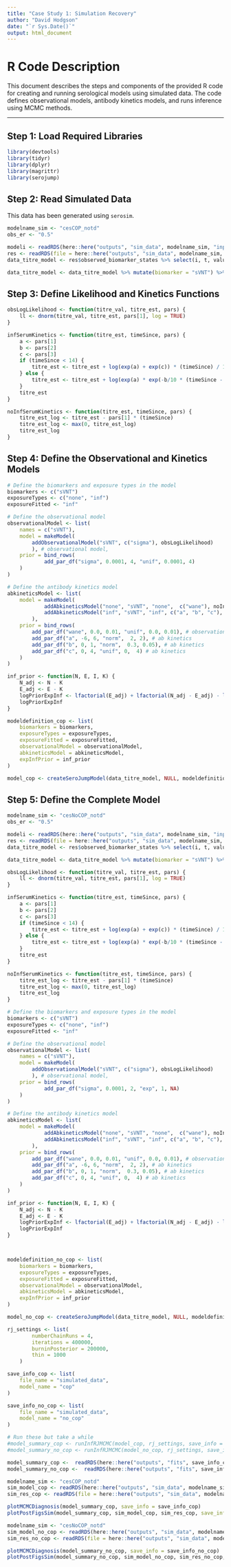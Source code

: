 ```yaml
---
title: "Case Study 1: Simulation Recovery"
author: "David Hodgson"
date: "`r Sys.Date()`"
output: html_document
---
```



# R Code Description

This document describes the steps and components of the provided R code for creating and running serological models using simulated data. The code defines observational models, antibody kinetics models, and runs inference using MCMC methods.

---

## Step 1: Load Required Libraries
```r

library(devtools)
library(tidyr)
library(dplyr)
library(magrittr)
library(serojump)

```

## Step 2: Read Simulated Data
This data has been generated using `serosim`.

```r

modelname_sim <- "cesCOP_notd"
obs_er <- "0.5"

modeli <- readRDS(here::here("outputs", "sim_data", modelname_sim, "inputs.RDS"))
res <- readRDS(file = here::here("outputs", "sim_data", modelname_sim, paste0("sim_data_", obs_er, ".rds")))
data_titre_model <- res$observed_biomarker_states %>% select(i, t, value) %>% rename(id = i, time = t, titre = value) 

data_titre_model <- data_titre_model %>% mutate(biomarker = "sVNT") %>% as.data.frame %>% rename(sVNT = titre)


```

## Step 3: Define Likelihood and Kinetics Functions

```r

obsLogLikelihood <- function(titre_val, titre_est, pars) {
    ll <- dnorm(titre_val, titre_est, pars[1], log = TRUE)
}

infSerumKinetics <- function(titre_est, timeSince, pars) {
    a <- pars[1]
    b <- pars[2]
    c <- pars[3]
    if (timeSince < 14) {
        titre_est <- titre_est + log(exp(a) + exp(c)) * (timeSince) / 14;
    } else {
        titre_est <- titre_est + log(exp(a) * exp(-b/10 * (timeSince - 14)) + exp(c));
    }
    titre_est
}

noInfSerumKinetics <- function(titre_est, timeSince, pars) {
    titre_est_log <- titre_est - pars[1] * (timeSince)
    titre_est_log <- max(0, titre_est_log)
    titre_est_log
}

```

## Step 4: Define the Observational and Kinetics Models

```r


# Define the biomarkers and exposure types in the model
biomarkers <- c("sVNT")
exposureTypes <- c("none", "inf")
exposureFitted <- "inf"

# Define the observational model
observationalModel <- list(
    names = c("sVNT"),
    model = makeModel(
        addObservationalModel("sVNT", c("sigma"), obsLogLikelihood)
        ), # observational model,
    prior = bind_rows(
            add_par_df("sigma", 0.0001, 4, "unif", 0.0001, 4)
    )
)

# Define the antibody kinetics model
abkineticsModel <- list(
    model = makeModel(
            addAbkineticsModel("none", "sVNT", "none",  c("wane"), noInfSerumKinetics),
            addAbkineticsModel("inf", "sVNT", "inf", c("a", "b", "c"), infSerumKinetics)
        ),
    prior = bind_rows(
        add_par_df("wane", 0.0, 0.01, "unif", 0.0, 0.01), # observational model
        add_par_df("a", -6, 6, "norm",  2, 2), # ab kinetics
        add_par_df("b", 0, 1, "norm",  0.3, 0.05), # ab kinetics
        add_par_df("c", 0, 4, "unif", 0,  4) # ab kinetics 
    )
)

inf_prior <- function(N, E, I, K) {
    N_adj <- N - K
    E_adj <- E - K 
    logPriorExpInf <- lfactorial(E_adj) + lfactorial(N_adj - E_adj) - lfactorial(N_adj ) 
    logPriorExpInf
}

modeldefinition_cop <- list(
    biomarkers = biomarkers,
    exposureTypes = exposureTypes,
    exposureFitted = exposureFitted,
    observationalModel = observationalModel,
    abkineticsModel = abkineticsModel,
    expInfPrior = inf_prior
)

model_cop <- createSeroJumpModel(data_titre_model, NULL, modeldefinition_cop)


```

## Step 5: Define the Complete Model


```r

modelname_sim <- "cesNoCOP_notd"
obs_er <- "0.5"

modeli <- readRDS(here::here("outputs", "sim_data", modelname_sim, "inputs.RDS"))
res <- readRDS(file = here::here("outputs", "sim_data", modelname_sim, paste0("sim_data_", obs_er, ".rds")))
data_titre_model <- res$observed_biomarker_states %>% select(i, t, value) %>% rename(id = i, time = t, titre = value) 

data_titre_model <- data_titre_model %>% mutate(biomarker = "sVNT") %>% as.data.frame %>% rename(sVNT = titre)


```

```r

obsLogLikelihood <- function(titre_val, titre_est, pars) {
    ll <- dnorm(titre_val, titre_est, pars[1], log = TRUE)
}

infSerumKinetics <- function(titre_est, timeSince, pars) {
    a <- pars[1]
    b <- pars[2]
    c <- pars[3]
    if (timeSince < 14) {
        titre_est <- titre_est + log(exp(a) + exp(c)) * (timeSince) / 14;
    } else {
        titre_est <- titre_est + log(exp(a) * exp(-b/10 * (timeSince - 14)) + exp(c));
    }
    titre_est
}

noInfSerumKinetics <- function(titre_est, timeSince, pars) {
    titre_est_log <- titre_est - pars[1] * (timeSince)
    titre_est_log <- max(0, titre_est_log)
    titre_est_log
}

```


```r


# Define the biomarkers and exposure types in the model
biomarkers <- c("sVNT")
exposureTypes <- c("none", "inf")
exposureFitted <- "inf"

# Define the observational model
observationalModel <- list(
    names = c("sVNT"),
    model = makeModel(
        addObservationalModel("sVNT", c("sigma"), obsLogLikelihood)
        ), # observational model,
    prior = bind_rows(
            add_par_df("sigma", 0.0001, 2, "exp", 1, NA)
    )
)

# Define the antibody kinetics model
abkineticsModel <- list(
    model = makeModel(
            addAbkineticsModel("none", "sVNT", "none",  c("wane"), noInfSerumKinetics),
            addAbkineticsModel("inf", "sVNT", "inf", c("a", "b", "c"), infSerumKinetics)
        ),
    prior = bind_rows(
        add_par_df("wane", 0.0, 0.01, "unif", 0.0, 0.01), # observational model
        add_par_df("a", -6, 6, "norm",  2, 2), # ab kinetics
        add_par_df("b", 0, 1, "norm",  0.3, 0.05), # ab kinetics
        add_par_df("c", 0, 4, "unif", 0,  4) # ab kinetics 
    )
)

inf_prior <- function(N, E, I, K) {
    N_adj <- N - K
    E_adj <- E - K 
    logPriorExpInf <- lfactorial(E_adj) + lfactorial(N_adj - E_adj) - lfactorial(N_adj ) 
    logPriorExpInf
}



modeldefinition_no_cop <- list(
    biomarkers = biomarkers,
    exposureTypes = exposureTypes,
    exposureFitted = exposureFitted,
    observationalModel = observationalModel,
    abkineticsModel = abkineticsModel,
    expInfPrior = inf_prior
)

model_no_cop <- createSeroJumpModel(data_titre_model, NULL, modeldefinition_no_cop)


```


```r

rj_settings <- list(
        numberChainRuns = 4, 
        iterations = 400000,
        burninPosterior = 200000,
        thin = 1000
    )

save_info_cop <- list(
    file_name = "simulated_data",
    model_name = "cop"
)

save_info_no_cop <- list(
    file_name = "simulated_data",
    model_name = "no_cop"
)

# Run these but take a while
#model_summary_cop <- runInfRJMCMC(model_cop, rj_settings, save_info = save_info_cop)
#model_summary_no_cop <- runInfRJMCMC(model_no_cop, rj_settings, save_info = save_info_no_cop)

model_summary_cop <-  readRDS(here::here("outputs", "fits", save_info_cop$file_name, save_info_cop$model_name, paste0("model_summary.RDS")))
model_summary_no_cop <-  readRDS(here::here("outputs", "fits", save_info_no_cop$file_name, save_info_no_cop$model_name, paste0("model_summary.RDS")))

modelname_sim <- "cesCOP_notd"
sim_model_cop <- readRDS(here::here("outputs", "sim_data", modelname_sim, "inputs.RDS"))
sim_res_cop <- readRDS(file = here::here("outputs", "sim_data", modelname_sim, paste0("sim_data_", "0.5", ".rds")))

plotMCMCDiagnosis(model_summary_cop, save_info = save_info_cop)
plotPostFigsSim(model_summary_cop, sim_model_cop, sim_res_cop, save_info = save_info_cop)

modelname_sim <- "cesNoCOP_notd"
sim_model_no_cop <- readRDS(here::here("outputs", "sim_data", modelname_sim, "inputs.RDS"))
sim_res_no_cop <- readRDS(file = here::here("outputs", "sim_data", modelname_sim, paste0("sim_data_", "0.5", ".rds")))

plotMCMCDiagnosis(model_summary_no_cop, save_info = save_info_no_cop)
plotPostFigsSim(model_summary_no_cop, sim_model_no_cop, sim_res_no_cop, save_info = save_info_no_cop)

```